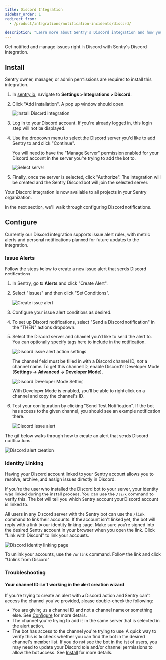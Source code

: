 ```yaml
---
title: Discord Integration
sidebar_order: 1
redirect_from:
  - /product/integrations/notification-incidents/discord/

description: "Learn more about Sentry's Discord integration and how you can get notified and manage issues right in Discord."
---
```


<Include name="feature-available-for-user-group-early-adopter.mdx" />

Get notified and manage issues right in Discord with Sentry's Discord integration.

## Install

<Note>

Sentry owner, manager, or admin permissions are required to install this integration.

</Note>

1. In [sentry.io](https://sentry.io), navigate to **Settings > Integrations > Discord**.

1. Click "Add Installation". A pop up window should open.

   ![Install Discord integration](discord-integration-details.png)

1. Log in to your Discord account. If you're already logged in, this login step will not be displayed.

1. Use the dropdown menu to select the Discord server you'd like to add Sentry to and click "Continue".

   <Note>
     You will need to have the "Manage Server" permission enabled for your
     Discord account in the server you're trying to add the bot to.
   </Note>

   ![Select server](discord-server-select.png)

1. Finally, once the server is selected, click "Authorize". The integration will be created and the Sentry Discord bot will join the selected server.

Your Discord integration is now available to all projects in your Sentry organization.

In the next section, we'll walk through configuring Discord notifications.

## Configure

Currently our Discord integration supports issue alert rules, with metric alerts and personal notifications planned for future updates to the integration.

### Issue Alerts

Follow the steps below to create a new issue alert that sends Discord notifications.

1. In Sentry, go to **Alerts** and click "Create Alert".

1. Select "Issues" and then click "Set Conditions".

   ![Create issue alert](discord-add-issue-alert.png)

1. Configure your issue alert conditions as desired.

1. To set up Discord notifications, select "Send a Discord notification" in the "THEN" actions dropdown.

1. Select the Discord server and channel you'd like to send the alert to. You can optionally specify tags here to include in the notification.

   ![Discord issue alert action settings](discord-action-form.png)

   The channel field must be filled in with a Discord channel ID, _not_ a channel name. To get this channel ID, enable Discord's Developer Mode (**Settings -> Advanced -> Developer Mode**).

   ![Discord Developer Mode Setting](discord-developer-mode.png)

   With Developer Mode is enabled, you'll be able to right click on a channel and copy the channel's ID.

1. Test your configuration by clicking "Send Test Notification". If the bot has access to the given channel, you should see an example notification there.

   ![Discord issue alert](discord-issue-alert.png)

The gif below walks through how to create an alert that sends Discord notifications.

![Discord alert creation](discord-issue-alert-demo.gif)

### Identity Linking

Having your Discord account linked to your Sentry account allows you to resolve, archive, and assign issues directly in Discord.

If you're the user who installed the Discord bot to your server, your identity was linked during the install process. You can use the `/link` command to verify this. The bot will tell you which Sentry account your Discord account is linked to.

All users in any Discord server with the Sentry bot can use the `/link` command to link their accounts. If the account isn't linked yet, the bot will reply with a link to our identity linking page. Make sure you're signed into the desired Sentry account in your browser when you open the link. Click "Link with Discord" to link your accounts.

![Discord identity linking page](discord-identity-link-page.png)

To unlink your accounts, use the `/unlink` command. Follow the link and click "Unlink from Discord"

### Troubleshooting

#### Your channel ID isn't working in the alert creation wizard

If you're trying to create an alert with a Discord action and Sentry can't access the channel you've provided, please double-check the following:

- You are giving us a channel ID and not a channel name or something else. See [Configure](#configure) for more details.
- The channel you're trying to add is in the same server that is selected in the alert action.
- The bot has access to the channel you're trying to use. A quick way to verify this is to check whether you can find the bot in the desired channel's member list. If you do not see the bot in the list of users, you may need to update your Discord role and/or channel permissions to allow the bot access. See [Install](#install) for more details.
